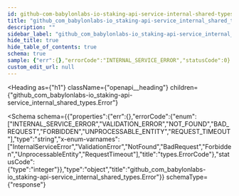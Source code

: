 ```yaml
---
id: github-com-babylonlabs-io-staking-api-service-internal-shared-types-error
title: "github_com_babylonlabs-io_staking-api-service_internal_shared_types.Error"
description: ""
sidebar_label: "github_com_babylonlabs-io_staking-api-service_internal_shared_types.Error"
hide_title: true
hide_table_of_contents: true
schema: true
sample: {"err":{},"errorCode":"INTERNAL_SERVICE_ERROR","statusCode":0}
custom_edit_url: null
---
```



<Heading
  as={"h1"}
  className={"openapi__heading"}
  children={"github_com_babylonlabs-io_staking-api-service_internal_shared_types.Error"}
>
</Heading>





<Schema
  schema={{"properties":{"err":{},"errorCode":{"enum":["INTERNAL_SERVICE_ERROR","VALIDATION_ERROR","NOT_FOUND","BAD_REQUEST","FORBIDDEN","UNPROCESSABLE_ENTITY","REQUEST_TIMEOUT"],"type":"string","x-enum-varnames":["InternalServiceError","ValidationError","NotFound","BadRequest","Forbidden","UnprocessableEntity","RequestTimeout"],"title":"types.ErrorCode"},"statusCode":{"type":"integer"}},"type":"object","title":"github_com_babylonlabs-io_staking-api-service_internal_shared_types.Error"}}
  schemaType={"response"}
>
  
</Schema>
            